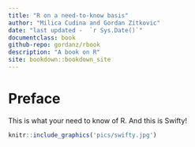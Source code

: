 ```yaml
--- 
title: "R on a need-to-know basis"
author: "Milica Cudina and Gordan Zitkovic"
date: "last updated -  `r Sys.Date()`"
documentclass: book
github-repo: gordanz/rbook
description: "A book on R"
site: bookdown::bookdown_site
---
```


# Preface {-}

This is what your need to know of R. And this is Swifty!

```r
knitr::include_graphics('pics/swifty.jpg')
```
